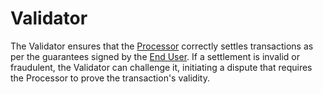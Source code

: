 # Validator

The Validator ensures that the [Processor](./processor.mdx) correctly settles transactions as per the guarantees signed by the [End User](./end-user.mdx). 
If a settlement is invalid or fraudulent, the Validator can challenge it, initiating a dispute that requires the Processor to prove the transaction's validity.